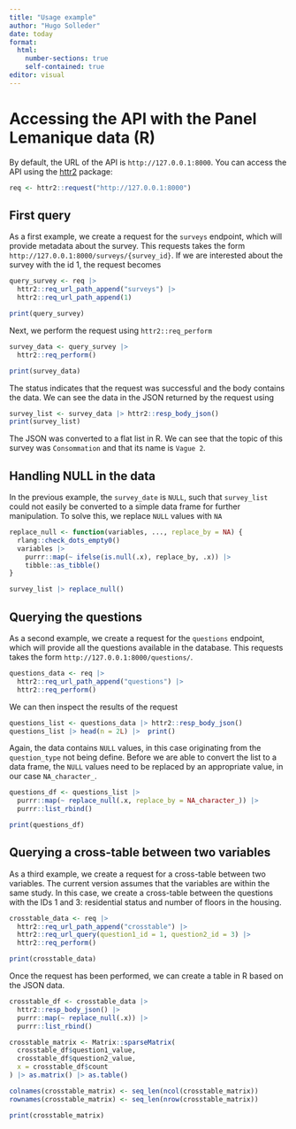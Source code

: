 ```yaml
---
title: "Usage example"
author: "Hugo Solleder"
date: today
format: 
  html:
    number-sections: true
    self-contained: true
editor: visual
---
```


# Accessing the API with the Panel Lemanique data (R)

By default, the URL of the API is `http://127.0.0.1:8000`. You can access the API using the [httr2](https://httr2.r-lib.org/) package:

```r
req <- httr2::request("http://127.0.0.1:8000")
```

## First query

As a first example, we create a request for the `surveys` endpoint, which will provide metadata about the survey. This requests takes the form `http://127.0.0.1:8000/surveys/{survey_id}`. If we are interested about the survey with the id 1, the request becomes

```r

query_survey <- req |> 
  httr2::req_url_path_append("surveys") |> 
  httr2::req_url_path_append(1) 

print(query_survey)

```

Next, we perform the request using `httr2::req_perform`

```r

survey_data <- query_survey |>
  httr2::req_perform()

print(survey_data)

```

The status indicates that the request was successful and the body contains the data. We can see the data in the JSON returned by the request using

```r

survey_list <- survey_data |> httr2::resp_body_json()
print(survey_list)

```

The JSON was converted to a flat list in R. We can see that the topic of this survey was `Consommation` and that its name is `Vague 2`.

## Handling NULL in the data

In the previous example, the `survey_date` is `NULL`, such that `survey_list` could not easily be converted to a simple data frame for further manipulation. To solve this, we replace `NULL` values with `NA`

```r

replace_null <- function(variables, ..., replace_by = NA) {
  rlang::check_dots_empty0()
  variables |>
    purrr::map(~ ifelse(is.null(.x), replace_by, .x)) |>
    tibble::as_tibble()
}

survey_list |> replace_null()

```

## Querying the questions

As a second example, we create a request for the `questions` endpoint, which will provide all the questions available in the database. This requests takes the form `http://127.0.0.1:8000/questions/`.

```r
questions_data <- req |> 
  httr2::req_url_path_append("questions") |> 
  httr2::req_perform()
```

We can then inspect the results of the request

```r

questions_list <- questions_data |> httr2::resp_body_json()
questions_list |> head(n = 2L) |>  print()

```

Again, the data contains `NULL` values, in this case originating from the `question_type` not being define. Before we are able to convert the list to a data frame, the `NULL` values need to be replaced by an appropriate value, in our case `NA_character_`.

```r

questions_df <- questions_list |> 
  purrr::map(~ replace_null(.x, replace_by = NA_character_)) |>
  purrr::list_rbind()

print(questions_df)

```

## Querying a cross-table between two variables

As a third example, we create a request for a cross-table between two variables. The current version assumes that the variables are within the same study. In this case, we create a cross-table between the questions with the IDs 1 and 3: residential status and number of floors in the housing.

```r

crosstable_data <- req |> 
  httr2::req_url_path_append("crosstable") |> 
  httr2::req_url_query(question1_id = 1, question2_id = 3) |> 
  httr2::req_perform()

print(crosstable_data)

```

Once the request has been performed, we can create a table in R based on the JSON data.

```r

crosstable_df <- crosstable_data |> 
  httr2::resp_body_json() |> 
  purrr::map(~ replace_null(.x)) |>
  purrr::list_rbind()

crosstable_matrix <- Matrix::sparseMatrix(
  crosstable_df$question1_value, 
  crosstable_df$question2_value,
  x = crosstable_df$count
) |> as.matrix() |> as.table()

colnames(crosstable_matrix) <- seq_len(ncol(crosstable_matrix))
rownames(crosstable_matrix) <- seq_len(nrow(crosstable_matrix))

print(crosstable_matrix)

```
